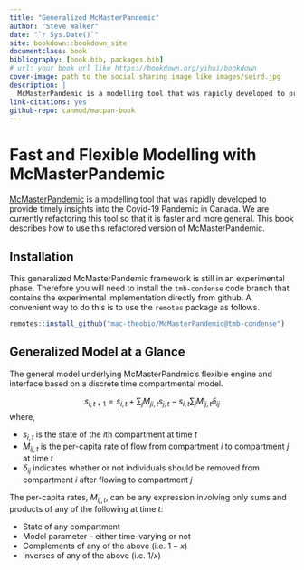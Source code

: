 ```yaml
--- 
title: "Generalized McMasterPandemic"
author: "Steve Walker"
date: "`r Sys.Date()`"
site: bookdown::bookdown_site
documentclass: book
bibliography: [book.bib, packages.bib]
# url: your book url like https://bookdown.org/yihui/bookdown
cover-image: path to the social sharing image like images/seird.jpg
description: |
  McMasterPandemic is a modelling tool that was rapidly developed to provide timely insights into the Covid-19 Pandemic in Canada. We are currently refactoring this tool so that it is faster and more general. This book describes how to use this refactored version of McMasterPandemic.
link-citations: yes
github-repo: canmod/macpan-book
---
```


# Fast and Flexible Modelling with McMasterPandemic

[McMasterPandemic](https://github.com/mac-theobio/McMasterPandemic) is a modelling tool that was rapidly developed to provide timely insights into the Covid-19 Pandemic in Canada. We are currently refactoring this tool so that it is faster and more general. This book describes how to use this refactored version of McMasterPandemic.

## Installation

This generalized McMasterPandemic framework is still in an experimental phase. Therefore you will need to install the `tmb-condense` code branch that contains the experimental implementation directly from github. A convenient way to do this is to use the `remotes` package as follows.

```r
remotes::install_github("mac-theobio/McMasterPandemic@tmb-condense")
```

## Generalized Model at a Glance

The general model underlying McMasterPandmic's flexible engine and interface based on a discrete time compartmental model.

$$
s_{i,t+1} = s_{i,t} + \sum_j M_{ji,t} s_{j,t} - s_{i,t} \sum_j  M_{ij,t} \delta_{ij}
$$
where,

* $s_{i,t}$ is the state of the $i$th compartment at time $t$
* $M_{ij,t}$ is the per-capita rate of flow from compartment $i$ to compartment $j$ at time $t$
* $\delta_{ij}$ indicates whether or not individuals should be removed from compartment $i$ after flowing to compartment $j$

The per-capita rates, $M_{ij,t}$, can be any expression involving only sums and products of any of the following at time $t$:

  * State of any compartment
  * Model parameter -- either time-varying or not
  * Complements of any of the above (i.e. $1-x$)
  * Inverses of any of the above (i.e. $1/x$)
